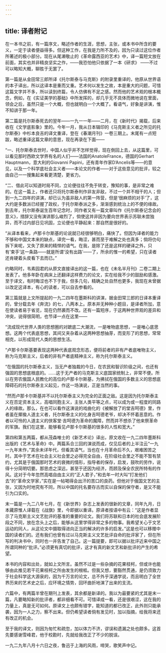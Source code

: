 ```yaml
---
---
---
```

title: 译者附记
---



在一本书之前，有一篇序文，略述作者的生涯，思想，主张，或本书中所含的要义，一定于读者便益得多。但这种工作，在我是力所不及的，因为只读过这位作者所著述的极小部分。现在从尾濑敬止的《革命露西亚的艺术》中，译一篇短文放在前面，其实也并非精良坚实之作，——我恐怕他只依据了一本《研求》 ——不过可以略知大概，聊胜于无罢了。

第一篇是从金田常三郎所译《托尔斯泰与马克斯》的附录里重译的，他原从世界语的本子译出，所以这译本是重而又重。艺术何以发生之故，本是重大的问题，可惜这篇文字并不多，所以读到终篇，令人仿佛有不足之感。然而他的艺术观的根本概念，例如，在《实证美学的基础》中所发挥的，却几乎无不具体而微地说在里面，领会之后，虽然只是一个大概，但也就明白一个大概了。看语气，好象是讲演，惟不知讲于那一年。

第二篇是托尔斯泰死去的翌年——一九一一年——二月，在《新时代》揭载，后来收在《文学底影象》里的。今年一月，我从日本辑印的《马克斯主义者之所见的托尔斯泰》中杉本良吉的译文重译，登在《春潮月刊》一卷三期上。末尾有一点短跋，略述重译这篇文章的意思，现在再录在下面——

“一、托尔斯泰去世时，中国人似乎并不怎样觉得，现在倒回上去，从这篇里，可以看见那时西欧文学界有名的人们——法国的AnatoleFrance，德国的Gerhart Hauptmann，意大利的Giovanni Papini，还有青年作家D’Ancelis等——的意见，以及一个科学底社会主义者——本论文的作者——对于这些意见的批评，较之由自己一一搜集起来看更清楚，更省力。

“二、借此可以知道时局不同，立论便往往不免于转变，豫知的事，是非常之难的。在这一篇上，作者还只将托尔斯泰判作非友非敌，不过一个并不相干的人；但到一九二四年的讲演，却已认为虽非敌人的第一阵营，但是‘很麻烦的对手’了，这大约是多数派已经握了政权，于托尔斯泰派之多，渐渐感到统治上的不便的缘故。到去年，托尔斯泰诞生百年记念时，同作者又有一篇文章叫作《托尔斯泰记念会的意义》，措辞又没有演讲那么峻烈了，倘使这并非因为要向世界表示苏联未尝独异，而不过内部日见巩固，立论便也平静起来：那自然是很好的。

“从译本看来，卢那卡尔斯基的论说就已经很够明白，痛快了。但因为译者的能力不够和中国文本来的缺点，译完一看，晦涩，甚而至于难解之处也真多；倘将仂句拆下来呢，又失了原来的精悍的语气。在我，是除了还是这样的硬译之外，只有‘束手’这一条路——就是所谓‘没有出路’——了，所余的惟一的希望，只在读者还肯硬着头皮看下去而已。”

约略同时，韦素园君的从原文直接译出的这一篇，也在《未名半月刊》二卷二期上发表了。他多年卧在病床上还翻译这样费力的论文，实在给我不少的鼓励和感激。至于译文，有时晦涩也不下于我，但多几句，精确之处自然也更多，我现在未曾据以改定这译本，有心的读者，可以自去参看的。

第三篇就是上文所提起的一九二四年在墨斯科的讲演，据金田常三郎的日译本重译的，曾分载去年《奔流》的七，八两本上。原本并无种种小题目，是译者所加，意在使读者易于省览，现在仍然袭而不改。还有一篇短序，于这两种世界观的差异和冲突，说得很简明，也节译一点在这里——

“流成现代世界人类的思想圈的对蹠底二大潮流，一是唯物底思想，一是唯心底思想。这两个代表底思想，其间又夹杂着从这两种思想抽芽，而变形了的思想，常常相克，以形成现代人类的思想生活。

“卢那卡尔斯基要表现这两种代表底观念形态，便将前者的非有产者底唯物主义，称为马克斯主义，后者的非有产者底精神主义，称为托尔斯泰主义。

“在俄国的托尔斯泰主义，当无产者独裁的今日，在农民和智识阶级之间，也还有强固的思想底根底的。……这于无产者的马克斯主义底国家统制上，非常不便。所以在劳农俄国人民教化的高位的卢那卡尔斯基，为拂拭在俄国的多数主义的思想底障碍石的托尔斯泰主义起见，作这一场演说，正是当然的事。

“然而卢那卡尔斯基并不以托尔斯泰主义为完全的正面之敌。这是因为托尔斯泰主义在否定资本主义，高唱同胞主义，主张人类平等之点，可以成为或一程度的同路人的缘故。那么，在也可以看作这演说的戏曲化的《被解放了的堂吉呵德》里，作者虽在揶揄人道主义者，托尔斯泰主义的化身吉呵德老爷，却决不怀着恶意的。作者以可怜的人道主义的侠客堂·吉呵德为革命的魔障，然而并不想杀了他来祭革命的军旗。我们在这里，能够看见卢那卡尔斯基的很多的人性和宽大。”

第四和第五两篇，都从茂森唯士的《新艺术论》译出，原文收在一九二四年墨斯科出版的《艺术与革命》中。两篇系合三回的演说而成，仅见后者的上半注云“一九一九年末作，”其余未详年代，但看其语气，当也在十月革命后不久，艰难困苦之时。其中于艺术在社会主义社会里之必得完全自由，在阶级社会里之不能不暂有禁约，尤其是于俄国那时艺术的衰微的情形，指导者的保存，启发，鼓吹的劳作，说得十分简明切要。那思虑之深远，甚至于还因为经济，而顾及保全农民所特有的作风。这对于今年忽然高唱自由主义的“正人君子，”和去年一时大叫“打发他们去”的“革命文学家，”实在是一帖喝得会出汗的苦口的良药。但他对于俄国文艺的主张，又因为时地究有不同，所以中国的托名要存古而实以自保的保守者，是又不能引为口实的。

末一篇是一九二八年七月，在《新世界》杂志上发表的很新的文章，同年九月，日本藏原惟人译载在《战旗》里，今即据以重译。原译者按语中有云：“这是作者显示了马克斯主义文艺批评的基准的重要的论文。我们将苏联和日本的社会底发展阶段之不同，放在念头上之后，能够从这里学得非常之多的物事。我希望关心于文艺运动的同人，从这论文中摄取得进向正当的解决的许多的启发。”这是也可以移赠中国的读者们的。还有我们也曾有过以马克斯主义文艺批评自命的批评家了，但在所写的判决书中，同时也一并告发了自己。这一篇提要，即可以据以批评近来中国之所谓同种的“批评。”必须更有真切的批评，这才有真的新文艺和新批评的产生的希望。

本书的内容和出处，就如上文所言。虽然不过是一些杂摘的花果枝柯，但或许也能够由此推见若干花果枝柯之所由发生的根柢。但我又想，要豁然贯通，是仍须致力于社会科学这大源泉的，因为千万言的论文，总不外乎深通学说，而且明白了全世界历来的艺术史之后，应环境之情势，回环曲折地演了出来的支流。

六篇中，有两篇半曾在期刊上发表，其余都是新译的。我以为最要紧的尤其是末一篇，凡要略知新的批评者，都非细看不可。可惜译成一看，还是很艰涩，这在我的力量上，真是无可如何。原译文上也颇有错字，能知道的都已改正，此外则只能承袭，因为一人之力，察不出来。但仍希望读者倘有发见时，加以指摘，给我将来还有改正的机会。

至于我的译文，则因为匆忙和疏忽，加以体力不济，谬误和遗漏之处也颇多。这首先要感谢雪峰君，他于校勘时，先就给我改正了不少的脱误。

一九二九年八月十六日之夜，鲁迅于上海的风雨，啼哭，歌笑声中记。